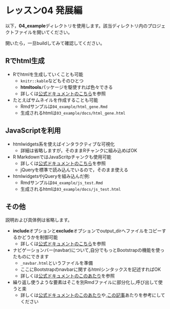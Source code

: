 # レッスン04 発展編

以下，**04_example**ディレクトリを使用します。該当ディレクトリ内のプロジェクトファイルを開いてください。

開いたら，一旦buildしてみて確認してください。

## Rでhtml生成

- Rでhtmlを生成していくことも可能
    - `knitr::kable`などもそのひとつ
    - **htmltools**パッケージを駆使すれば色々できる
    - 詳しくは[公式ドキュメントのこちら](http://rmarkdown.rstudio.com/rmarkdown_websites.html#html_generation)を参照
- たとえばサムネイルを作成することも可能
    - Rmdサンプルは`04_example/html_gene.Rmd`
    - 生成されるhtmlは`03_example/docs/html_gene.html`

## JavaScriptを利用

- htmlwidgets系を使えばインタラクティブな可視化
    - 詳細は省略しますが，そのままRチャンクに組み込めばOK
- R MarkdownではJavaScritpチャンクも使用可能
    - 詳しくは[公式ドキュメントのこちら](http://rmarkdown.rstudio.com/authoring_knitr_engines.html#javascript)を参照
    - jQueryを標準で読み込んでいるので，そのまま使える
- htmlwidgetsやjQueryを組み込んだ例:
    - Rmdサンプルは`04_example/js_test.Rmd`
    - 生成されるhtmlは`03_example/docs/js_test.html`

## その他

説明および具体例は省略します。

- **include**オプションと**exclude**オプションでoutput_dirへファイルをコピーするかどうかを制御可能
    - 詳しくは[公式ドキュメントのこちら](http://rmarkdown.rstudio.com/rmarkdown_websites.html#site_configuration)を参照
- ナビゲーションバー(navbar)について,自分でもっとBootstrapの機能を使ったものにできます
    - `_navbar.html`というファイルを準備
    - ここにBootstrapのnavbarに関するhtmlシンタックスを記述すればOK
    - 詳しくは[公式ドキュメントのこのあたり](http://rmarkdown.rstudio.com/rmarkdown_websites.html#site_navigation)を参照
- 繰り返し使うような要素はそこを別Rmdファイルに部分化し,呼び出して使うと楽
    - 詳しくは[公式ドキュメントのこのあたり](http://rmarkdown.rstudio.com/rmarkdown_websites.html#site_navigation)や,[この記事](http://qiita.com/kazutan/items/72276e204944b191c5d5)あたりを参考にしてください
